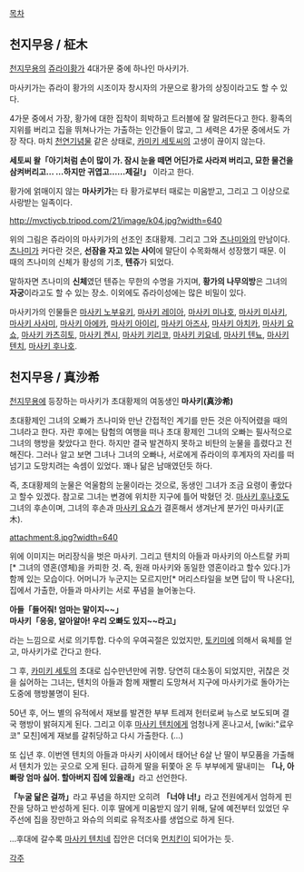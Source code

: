 [[목차]]

== 천지무용 / 柾木 ==
[[천지무용]]의 [[쥬라이]]황가 4대가문 중에 하나인 마사키가.

마사키가는 쥬라이 황가의 시조이자 창시자의 가문으로 황가의 상징이라고도 할 수 있다.

4가문 중에서 가장, 황가에 대한 집착이 희박하고 트러블에 잘 말려든다고 한다. 황족의 지위를 버리고 집을 뛰쳐나가는 가출하는 인간들이 많고, 그 세력은 4가문 중에서도 가장 작다.  마치 [[천연기념물]] 같은 상태로, [[카미키 세토]]씨의 고생이 끊이지 않는다. 

'''세토씨 왈「아기처럼 손이 많이 가.  잠시 눈을 떼면 어딘가로 사라져 버리고, 묘한 물건을 삼켜버리고… …하지만 귀엽고……제길!」''' 이라고 한다.

황가에 얽매이지 않는 '''마사키가'''는 타 황가로부터 때로는 미움받고, 그리고 그 이상으로 사랑받는 일족이다.

http://mvctiycb.tripod.com/21/image/k04.jpg?width=640

위의 그림은 쥬라이의 마사키가의 선조인 초대황제. 그리고 그와 [[츠나미]]와의 만남이다. [[츠나미]]가 커다란 것은, '''선잠을 자고 있는 사이'''에 말단이 수목화해서 성장했기 때문. 이 때의 츠나미의 신체가 황성의 기초, '''텐쥬'''가 되었다.

말하자면 츠나미의 '''신체'''였던 텐쥬는 무한의 수명을 가지며, '''황가의 나무의방'''은 그녀의 '''자궁'''이라고도 할 수 있는 장소. 이외에도 쥬라이성에는 많은 비밀이 있다.

마사키가의 인물들은 [[마사키 노부유키]], [[마사키 레이아]], [[마사키 미나호]], [[마사키 미사키]], [[마사키 사사미]], [[마사키 아에카]], [[마사키 아이리]], [[마사키 아즈사]], [[마사키 아치카]], [[마사키 요쇼]], [[마사키 카츠히토]], [[마사키 켄시]], [[마사키 키리코]], [[마사키 키요네]], [[마사키 텐뇨]], [[마사키 텐치]], [[마사키 후나호]].

== 천지무용 / 真沙希 ==
[[천지무용]]에 등장하는 마사키가 초대황제의 여동생인 '''마사키(真沙希)'''

초대황제인 그녀의 오빠가 츠나미와 만난 간접적인 계기를 만든 것은 아직어렸을 때의 그녀라고 한다. 자란 후에는 탐험의 여행을 떠나 초대 황제인 그녀의 오빠는 필사적으로 그녀의 행방을 찾았다고 한다. 하지만 결국 발견하지 못하고 비탄의 눈물을 흘렸다고 전해진다. 그러나 알고 보면 그녀나 그녀의 오빠나, 서로에게 쥬라이의 후계자의 자리를 떠넘기고 도망치려는 속셈이 있었다. 꽤나 닮은 남매였던듯 하다.

즉, 초대황제의 눈물은 억울함의 눈물이라는 것으로, 동생인 그녀가 조금 요령이 좋았다고 할수 있겠다. 참고로 그녀는 변경에 위치한 지구에 틀어 박혔던 것. [[마사키 후나호]]도 그녀의 후손이며, 그녀의 후손과 [[마사키 요쇼]]가 결혼해서 생겨난게 분가인 마사키(正木). 

attachment:8.jpg?width=640

위에 이미지는 머리장식을 벗은 마사키. 그리고 텐치의 아들과 마사키의 아스트랄 카피[* 그녀의 영혼(영체)을 카피한 것. 즉, 원래 마사키와 동일한 영혼이라고 할수 있다.]가 함께 있는 모습이다. 어머니가 누군지는 모르지만[* 머리스타일을 보면 답이 딱 나온다], 집에서 가출한, 아들과 마사키는 서로 푸념을 늘어놓는다.

'''아들「들어줘! 엄마는 말이지~~」'''
'''마사키「응응, 알아알아! 우리 오빠도 있지~~라고」 '''

라는 느낌으로 서로 의기투합. 다수의 우여곡절은 있었지만, [[토키미]]에 의해서 육체를 얻고, 마사키가로 간다고 한다.

그 후, [[카미키 세토]]의 초대로 십수만년만에 귀향. 당연히 대소동이 되었지만, 귀찮은 것을 싫어하는 그녀는, 텐치의 아들과  함께 재빨리 도망쳐서 지구에 마사키가로 돌아가는 도중에 행방불명이 된다. 

50년 후, 어느 별의 유적에서 재보를 발견한 부부 트레져 헌터로써 뉴스로 보도되며 결국 행방이 밝혀지게 된다. 그리고 이후 [[마사키 텐치]]에게 엄청나게 혼나고서, [wiki:"료우코" 모친]에게 재보를 갈취당하고 다시 가출한다. (…) 

또 십년 후. 이번엔 텐치의 아들과 마사키 사이에서 태어난 6살 난 딸이 부모품을 가출해서 텐치가 있는 곳으로 오게 된다. 급하게 딸을 뒤쫓아 온 두 부부에게 딸내미는 '''「나, 아빠랑 엄마 싫어. 할아버지 집에 있을래」'''라고 선언한다.

'''「누굴 닮은 걸까」'''라고 푸념을 하지만 오히려 '''「너야 너!」'''라고 전원에게서 엄하게 핀잔을 당하고 반성하게 된다. 이후 딸에게 미움받지 않기 위해, 달에 예전부터 있었던 우주선에 집을 장만하고 와슈의 의뢰로 유적조사를 생업으로 하게 된다.

…후대에 갈수록 [[마사키 텐치]]네 집안은 더더욱 [[먼치킨]]이 되어가는 듯.

[[각주]]
